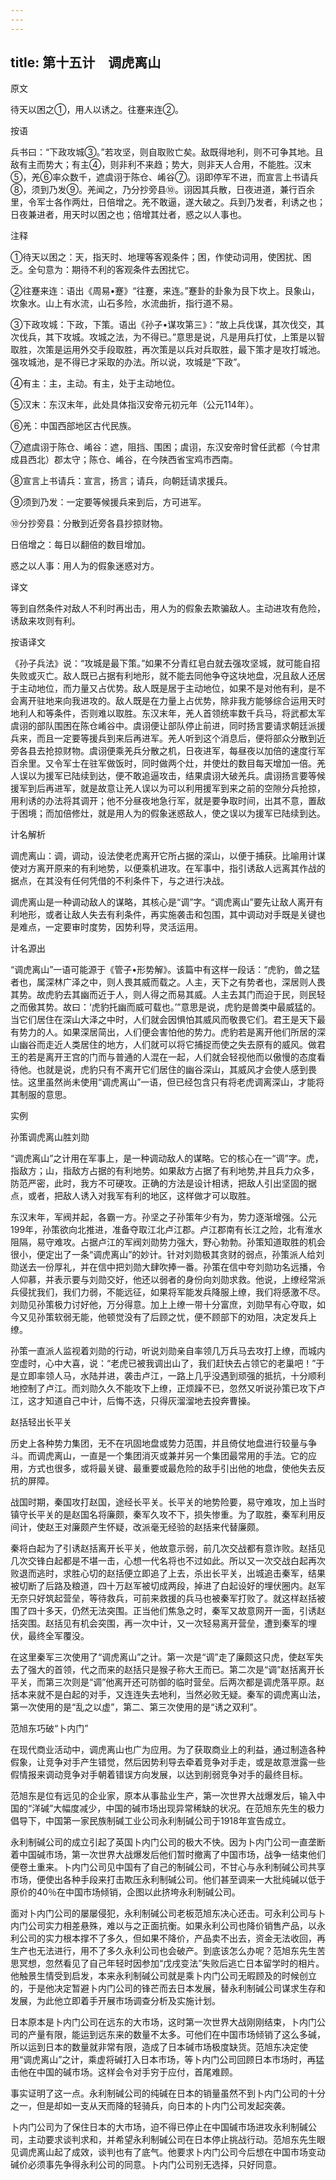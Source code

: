 ```yaml
---
---
---
```

title: 第十五计　调虎离山
---




原文

待天以困之①，用人以诱之。往蹇来连②。

按语

兵书曰：“下政攻城③。”若攻坚，则自取败亡矣。敌既得地利，则不可争其地。且敌有主而势大；有主④，则非利不来趋；势大，则非天人合用，不能胜。汉末⑤，羌⑥率众数千，遮虞诩于陈仓、崤谷⑦。诩即停军不进，而宣言上书请兵⑧，须到乃发⑨。羌闻之，乃分抄旁县⑩。诩因其兵散，日夜进道，兼行百余里，令军士各作两灶，日倍增之。羌不敢逼，遂大破之。兵到乃发者，利诱之也；日夜兼进者，用天时以困之也；倍增其灶者，惑之以人事也。

注释

①待天以困之：天，指天时、地理等客观条件；困，作使动词用，使困扰、困乏。全句意为：期待不利的客观条件去困扰它。

②往蹇来连：语出《周易•蹇》“往蹇，来连。”蹇卦的卦象为艮下坎上。艮象山，坎象水。山上有水流，山石多险，水流曲折，指行道不易。

③下政攻城：下政，下策。语出《孙子•谋攻第三》：“故上兵伐谋，其次伐交，其次伐兵，其下攻城。攻城之法，为不得已。”意思是说，凡是用兵打仗，上策是以智取胜，次策是运用外交手段取胜，再次策是以兵对兵取胜，最下策才是攻打城池。强攻城池，是不得已才采取的办法。所以说，攻城是“下政”。

④有主：主，主动。有主，处于主动地位。

⑤汉末：东汉末年，此处具体指汉安帝元初元年（公元114年）。

⑥羌：中国西部地区古代民族。

⑦遮虞诩于陈仓、崤谷：遮，阻挡、围困；虞诩，东汉安帝时曾任武都（今甘肃成县西北）郡太守；陈仓、崤谷，在今陕西省宝鸡市西南。

⑧宣言上书请兵：宣言，扬言；请兵，向朝廷请求援兵。

⑨须到乃发：一定要等候援兵来到后，方可进军。

⑩分抄旁县：分散到近旁各县抄掠财物。

日倍增之：每日以翻倍的数目增加。

惑之以人事：用人为的假象迷惑对方。

译文

等到自然条件对敌人不利时再出击，用人为的假象去欺骗敌人。主动进攻有危险，诱敌来攻则有利。

按语译文

《孙子兵法》说：“攻城是最下策。”如果不分青红皂白就去强攻坚城，就可能自招失败或灭亡。敌人既已占据有利地形，就不能去同他争夺这块地盘，况且敌人还居于主动地位，而力量又占优势。敌人既是居于主动地位，如果不是对他有利，是不会离开驻地来向我进攻的。敌人既是在力量上占优势，除非我方能够综合运用天时地利人和等条件，否则难以取胜。东汉末年，羌人首领统率数千兵马，将武都太军虞诩的部队围困在陈仓崤谷中。虞诩便让部队停止前进，同时扬言要请求朝廷派援兵来，而且一定要等援兵到来后再进军。羌人听到这个消息后，便将部众分散到近旁各县去抢掠财物。虞诩便乘羌兵分散之机，日夜进军，每昼夜以加倍的速度行军百余里。又令军士在驻军做饭时，同时做两个灶，并使灶的数目每天增加一倍。羌人误以为援军已陆续到达，便不敢追逼攻击，结果虞诩大破羌兵。虞诩扬言要等候援军到后再进军，就是故意让羌人误以为可以利用援军到来之前的空隙分兵抢掠，用利诱的办法将其调开；他不分昼夜地急行军，就是要争取时间，出其不意，置敌于困境；而加倍修灶，就是用人为的假象迷惑敌人，使之误以为援军已陆续到达。

计名解析

调虎离山：调，调动，设法使老虎离开它所占据的深山，以便于捕获。比喻用计谋使对方离开原来的有利地势，以便乘机进攻。在军事中，指引诱敌人远离其作战的据点，在其没有任何凭借的不利条件下，与之进行决战。

调虎离山是一种调动敌人的谋略，其核心是“调”字。“调虎离山”要先让敌人离开有利地形，或者让敌人失去有利条件，再实施袭击和包围，其中调动对手既是关键也是难点，一定要审时度势，因势利导，灵活运用。

计名源出

“调虎离山”一语可能源于《管子•形势解》。该篇中有这样一段话：“虎豹，兽之猛者也，属深林广泽之中，则人畏其威而载之。人主，天下之有势者也，深居则人畏其势。故虎豹去其幽而近于人，则人得之而易其威。人主去其门而迫于民，则民轻之而傲其势。故曰：‘虎豹托幽而威可载也。’”意思是说，虎豹是兽类中最威猛的。当它们居住在深山大泽之中时，人们就会因惧怕其威风而敬畏它们。君王是天下最有势力的人。如果深居简出，人们便会害怕他的势力。虎豹若是离开他们所居的深山幽谷而走近人类居住的地方，人们就可以将它捕捉而使之失去原有的威风。做君王的若是离开王宫的门而与普通的人混在一起，人们就会轻视他而以傲慢的态度看待他。也就是说，虎豹只有不离开它们居住的幽谷深山，其威风才会使人感到畏怯。这里虽然尚未使用“调虎离山”一语，但已经包含只有将老虎调离深山，才能将其制服的意思。

实例

孙策调虎离山胜刘勋

“调虎离山”之计用在军事上，是一种调动敌人的谋略。它的核心在一“调”字。虎，指敌方；山，指敌方占据的有利地势。如果敌方占据了有利地势,并且兵力众多，防范严密，此时，我方不可硬攻。正确的方法是设计相诱，把敌人引出坚固的据点，或者，把敌人诱入对我军有利的地区，这样做才可以取胜。

东汉末年，军阀并起，各霸一方。孙坚之子孙策年少有为，势力逐渐增强。公元199年，孙策欲向北推进，准备夺取江北卢江郡。卢江郡南有长江之险，北有淮水阻隔，易守难攻。占据卢江的军阀刘勋势力强大，野心勃勃。孙策知道取胜的机会很小，便定出了一条“调虎离山”的妙计。针对刘勋极其贪财的弱点，孙策派人给刘勋送去一份厚礼，并在信中把刘勋大肆吹捧一番。孙策在信中夸刘勋功名远播，令人仰慕，并表示要与刘勋交好，他还以弱者的身份向刘勋求救。他说，上缭经常派兵侵扰我们，我们力弱，不能远征，如果将军能发兵降服上缭，我们将感激不尽。刘勋见孙策极力讨好他，万分得意。加上上缭一带十分富庶，刘勋早有心夺取，如今又见孙策软弱无能，他顿觉没有了后顾之忧，便不顾部下的劝阻，决定发兵上缭。

孙策一直派人监视着刘勋的行动，听说刘勋亲自率领几万兵马去攻打上缭，而城内空虚时，心中大喜，说：“老虎已被我调出山了，我们赶快去占领它的老巢吧！”于是立即率领人马，水陆并进，袭击卢江，一路上几乎没遇到顽强的抵抗，十分顺利地控制了卢江。而刘勋久久不能攻下上缭，正烦躁不已，忽然又听说孙策已攻下卢江，这才知道自己中计，后悔不迭，只得灰溜溜地去投奔曹操。

赵括轻出长平关

历史上各种势力集团，无不在巩固地盘或势力范围，并且倚仗地盘进行较量与争斗。而调虎离山，一直是一个集团消灭或兼并另一个集团最常用的手法。它的应用，方式也很多，或将最关键、最重要或最危险的敌手引出他的地盘，使他失去反抗的屏障。

战国时期，秦国攻打赵国，途经长平关。长平关的地势险要，易守难攻，加上当时镇守长平关的是赵国名将廉颇，秦军久攻不下，损失惨重。为了取胜，秦军利用反间计，使赵王对廉颇产生怀疑，改派毫无经验的赵括来代替廉颇。

秦将白起为了引诱赵括离开长平关，他故意示弱，前几次交战都有意诈败。赵括见几次交锋白起都是不堪一击，心想一代名将也不过如此。所以又一次交战白起再次败退而逃时，求胜心切的赵括便立即追了上去，杀出长平关，出城追击秦军，结果被切断了后路及粮道，四十万赵军被切成两段，掉进了白起设好的埋伏圈内。赵军无奈只好筑起营垒，等待救兵，可前来救援的兵马也被秦军打败了。就这样赵括被围了四十多天，仍然无法突围。正当他们焦急之时，秦军又故意网开一面，引诱赵括突围。赵括见有机会突围，再一次中计，又一次轻易离开营垒，遭到秦军的埋伏，最终全军覆没。

在这里秦军三次使用了“调虎离山”之计。第一次是“调”走了廉颇这只虎，使赵军失去了强大的首领，代之而来的赵括只是猴子称大王而已。第二次是“调”赵括离开长平关，而第三次则是“调”他离开还可防御的临时营垒。后两次都是调虎落平原。赵括本来就不是白起的对手，又连连失去地利，当然必败无疑。秦军的调虎离山法，第一次使用的是“乱之以虚”，第二、第三次使用的是“诱之双利”。

范旭东巧破“卜内门”

在现代商业活动中，调虎离山也广为应用。为了获取商业上的利益，通过制造各种假象，让竞争对手产生错觉，然后因势利导去牵着竞争对手走，或是故意泄露一些假情报来调动竞争对手朝着错误方向发展，以达到削弱竞争对手的最终目标。

范旭东是位有远见的企业家，原本从事盐业生产，第一次世界大战爆发后，输入中国的“洋碱”大幅度减少，中国的碱市场出现异常稀缺的状况。在范旭东先生的极力倡导下，中国第一家民族制碱工业公司永利制碱公司于1918年宣告成立。

永利制碱公司的成立引起了英国卜内门公司的极大不快。因为卜内门公司一直垄断着中国碱市场，第一次世界大战爆发后他们暂时撤离了中国市场，战争一结束他们便卷土重来。卜内门公司见中国有了自己的制碱公司，不甘心与永利制碱公司共享市场，便使出各种手段来打击欺压永利制碱公司。他们甚至调来一大批纯碱以低于原价的40％在中国市场倾销，企图以此挤垮永利制碱公司。

面对卜内门公司的屡屡侵犯，永利制碱公司老板范旭东决心还击。可永利公司与卜内门公司实力相差悬殊，难以与之正面抗衡。如果永利公司也降价销售产品，以永利公司的实力根本撑不了多久，但如果不降价，产品卖不出去，资金无法收回，再生产也无法进行，用不了多久永利公司也会破产。到底该怎么办呢？范旭东先生苦思冥想，忽然看见了自己年轻时因参加“戊戌变法”失败后逃亡日本留学时的相片。他触景生情受到启发，本来永利制碱公司就是乘卜内门公司无暇顾及的时候创立的，于是他决定暂避卜内门公司的锋芒而去日本发展，替永利制碱公司谋求生存和发展，为此他立即着手开展市场调查分析及实施计划。

日本原本是卜内门公司在远东的大市场，这时第一次世界大战刚刚结束，卜内门公司的产量有限，能运到远东来的数量不太多。可他们在中国市场倾销了这么多碱，所以运到日本的数量就非常有限，造成了日本碱市场极度缺货。范旭东决定使用“调虎离山”之计，乘虚将碱打入日本市场，等卜内门公司回顾日本市场时，再猛击他在中国的碱市场。这样会令对手穷于应付，首尾难顾。

事实证明了这一点。永利制碱公司的纯碱在日本的销量虽然不到卜内门公司的十分之一，但是却如一支从天而降的轻骑兵，向日本的卜内门公司发起突袭。

卜内门公司为了保住日本的大市场，迫不得已停止在中国碱市场进攻永利制碱公司，主动要求谈判求和，并希望永利制碱公司在日本停止挑战行动。范旭东先生眼见调虎离山起了成效，谈判也有了底气。他要求卜内门公司今后想在中国市场变动碱价必须事先争得永利公司的同意。卜内门公司别无选择，只好同意。